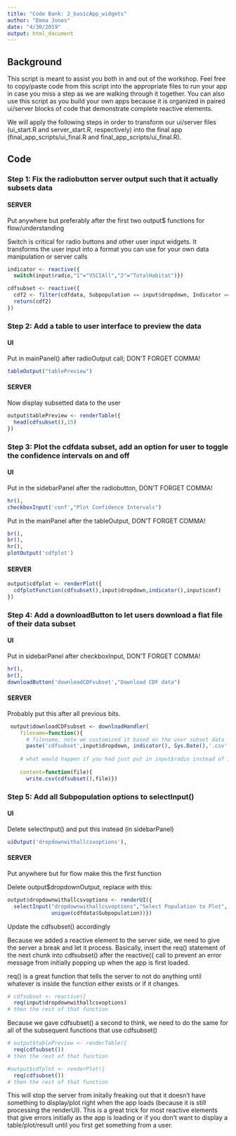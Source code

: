 ```yaml
---
title: "Code Bank: 2_basicApp_widgets"
author: "Emma Jones"
date: "4/30/2019"
output: html_document
---
```



## Background 

This script is meant to assist you both in and out of the workshop. Feel free to copy/paste code from this script into the appropriate files to run your app in case you miss a step as  we are walking through it together. You can also use this script as you build your own apps because it is organized in paired ui/server blocks of code that demonstrate complete reactive elements. 
 
We will apply the following steps in order to transform our ui/server files (ui_start.R and server_start.R, respectively) into the final app (final_app_scripts/ui_final.R and final_app_scripts/ui_final.R).


## Code

### Step 1: Fix the radiobutton server output such that it actually subsets data

#### SERVER
Put anywhere but preferably after the first two output$ functions for flow/understanding

Switch is critical for radio buttons and other user input widgets. It transforms the user input into a format you can use for your own data manipulation or server calls

```r

indicator <- reactive({
  switch(input$radio,"1"="VSCIAll","2"="TotalHabitat")})

cdfsubset <- reactive({
  cdf2 <- filter(cdfdata, Subpopulation == input$dropdown, Indicator == indicator() )
  return(cdf2)
})

```


### Step 2: Add a table to user interface to preview the data

#### UI
Put in mainPanel() after radioOutput call; DON'T FORGET COMMA!

```r

tableOutput("tablePreview")

```

#### SERVER

Now display subsetted data to the user

```r

output$tablePreview <- renderTable({
  head(cdfsubset(),15)
})

```



### Step 3: Plot the cdfdata subset, add an option for user to toggle the confidence intervals on and off

#### UI
Put in the sidebarPanel after the radiobutton, DON'T FORGET COMMA!

```r

hr(),
checkboxInput('conf',"Plot Confidence Intervals")

```


Put in the mainPanel after the tableOutput, DON'T FORGET COMMA!

```r

br(),
br(),
hr(),
plotOutput('cdfplot')

```


#### SERVER

```r

output$cdfplot <- renderPlot({
  cdfplotFunction(cdfsubset(),input$dropdown,indicator(),input$conf)
})

```



### Step 4: Add a downloadButton to let users download a flat file of their data subset

#### UI

Put in sidebarPanel after checkboxInput, DON'T FORGET COMMA!

```r

hr(),
br(),
downloadButton('downloadCDFsubset',"Download CDF data")

```



#### SERVER

Probably put this after all previous bits.

```r

 output$downloadCDFsubset <- downloadHandler(
    filename=function(){
      # filename, note we customized it based on the user subset data
      paste('cdfsubset',input$dropdown, indicator(), Sys.Date(),'.csv', sep='_')}, 
    
    # what would happen if you had just put in input$radio instead of indicator() ?
    
    content=function(file){
      write.csv(cdfsubset(),file)})

```



### Step 5: Add all Subpopulation options to selectInput()

#### UI

Delete selectInput() and put this instead (in sidebarPanel)

```r

uiOutput('dropdownwithallcsvoptions'),

```



#### SERVER

Put anywhere but for flow make this the first function

Delete output$dropdownOutput, replace with this:

```r

output$dropdownwithallcsvoptions <- renderUI({
  selectInput("dropdownwithallcsvoptions","Select Population to Plot",
              unique(cdfdata$Subpopulation))})

```


Update the cdfsubset() accordingly

Because we added a reactive element to the server side, we need to give the server a break and let it process. Basically, insert the req() statement of the next chunk into cdfsubset() after the reactive({ call to prevent an error message from initially popping up when the app is first loaded. 

req() is a great function that tells the server to not do anything until whatever is inside the function either exists or if it changes. 


```r

# cdfsubset <- reactive({
  req(input$dropdownwithallcsvoptions)
# then the rest of that function

```


Because we gave cdfsubset() a second to think, we need to do the same for all of the subsequent functions that use cdfsubset()

```r

# output$tablePreview <- renderTable({
  req(cdfsubset())
# then the rest of that function

```


```r

#output$cdfplot <- renderPlot({
  req(cdfsubset())
# then the rest of that function

```

This will stop the server from initally freaking out that it doesn't have something to display/plot right when the app loads (because it is still processing the renderUI). This is a great trick for most reactive elements that give errors initially as the app is loading or if you don't want to display a table/plot/result until you first get something from a user. 

